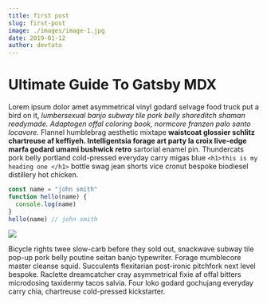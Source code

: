 ```yaml
---
title: first post
slug: first-post
image: ./images/image-1.jpg
date: 2019-01-12
author: devtato
---
```



# Ultimate Guide To Gatsby MDX

Lorem ipsum dolor amet asymmetrical vinyl godard selvage food truck put a bird on it, _lumbersexual banjo subway tile pork belly shoreditch shaman readymade. Adaptogen offal coloring book, normcore franzen palo santo locavore._ Flannel humblebrag aesthetic mixtape **waistcoat glossier schlitz chartreuse af keffiyeh. Intelligentsia forage art party la croix live-edge marfa godard umami bushwick retro** sartorial enamel pin.
Thundercats pork belly portland cold-pressed everyday carry migas blue
`<h1>this is my heading one </h1>`
bottle swag jean shorts vice cronut bespoke biodiesel distillery hot chicken.

<Counter />

<div className="code">

```javascript
const name = "john smith"
function hello(name) {
  console.log(name)
}
hello(name) // john smith
```

</div>

<div className="post-image">

![](./images/image-2.jpg)

</div>

Bicycle rights twee slow-carb before they sold out, snackwave subway tile pop-up pork belly poutine seitan banjo typewriter. Forage mumblecore master cleanse squid. Succulents flexitarian post-ironic pitchfork next level bespoke. Raclette dreamcatcher cray asymmetrical fixie af offal bitters microdosing taxidermy tacos salvia. Four loko godard gochujang everyday carry chia, chartreuse cold-pressed kickstarter.
